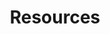 ---
title: 'Resources'
description: 'Live timer that allows instant allocation of time entries to bookings and projects'
icon: 'camera'
---